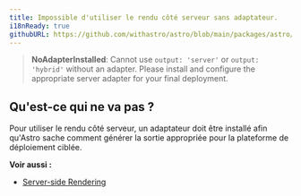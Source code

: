 ```yaml
---
title: Impossible d'utiliser le rendu côté serveur sans adaptateur.
i18nReady: true
githubURL: https://github.com/withastro/astro/blob/main/packages/astro/src/core/errors/errors-data.ts
---
```


> **NoAdapterInstalled**: Cannot use `output: 'server'` or `output: 'hybrid'` without an adapter. Please install and configure the appropriate server adapter for your final deployment.

## Qu'est-ce qui ne va pas ?
Pour utiliser le rendu côté serveur, un adaptateur doit être installé afin qu'Astro sache comment générer la sortie appropriée pour la plateforme de déploiement ciblée.

**Voir aussi :**
-  [Server-side Rendering](/fr/guides/server-side-rendering/)


